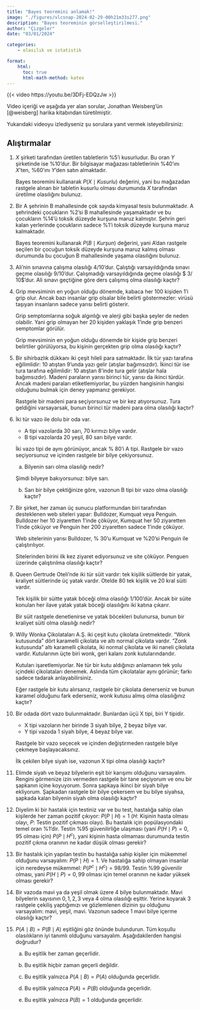 ```yaml
---
title: "Bayes teoremini anlamak!"
image: "./figures/vlcsnap-2024-02-29-00h21m33s277.png"
description: "Bayes teoreminin görselleştirilmesi."
author: "Çizgeler"
date: "03/01/2024"

categories:
    - olasılık ve istatistik

format: 
    html:
      toc: true
      html-math-method: katex        
---
```


{{< video https://youtu.be/3DFj-EDQzJw >}}

::: {.callout-note appearance="minimal"}
Video içeriği ve aşağıda yer alan sorular, Jonathan Weisberg'ün [@weisberg] harika kitabından türetilmiştir.
:::

Yukarıdaki videoyu izlediyseniz şu sorulara yanıt vermek isteyebilirsiniz:

## Alıştırmalar

1.  $X$ şirketi tarafından üretilen tabletlerin $\%5$'i kusurludur. Bu oran $Y$ şirketinde ise $\%10$'dur. Bir bilgisayar mağazası tabletlerinin $\%40$'ını $X$'ten, $\%60$'ını $Y$'den satın almaktadır.

    Bayes teoremini kullanarak $P(X \mid Kusurlu)$ değerini, yani bu mağazadan rastgele alınan bir tabletin kusurlu olması durumunda $X$ tarafından üretilme olasılığını bulunuz.

2.  Bir A şehrinin B mahallesinde çok sayıda kimyasal tesis bulunmaktadır. A şehrindeki çocukların $\%2$'si B mahallesinde yaşamaktadır ve bu çocukların $\%14$'ü toksik düzeyde kurşuna maruz kalmıştır. Şehrin geri kalan yerlerinde çocukların sadece $\%1$'i toksik düzeyde kurşuna maruz kalmaktadır.

    Bayes teoremini kullanarak $P(B \mid \textit{Kurşun})$ değerini, yani A'dan rastgele seçilen bir çocuğun toksik düzeyde kurşuna maruz kalmış olması durumunda bu çocuğun B mahallesinde yaşama olasılığını bulunuz.

3.  Ali'nin sınavına çalışma olasılığı $4 / 10$'dur. Çalıştığı varsayıldığında sınavı geçme olasılığı $9 / 10$'dur. Çalışmadığı varsayıldığında geçme olasılığı \$ 3/ 10\$'dur. Ali sınavı geçtiğine göre ders çalışmış olma olasılığı kaçtır?

4.  Grip mevsiminin en yoğun olduğu dönemde, kabaca her 100 kişiden 1'i grip olur. Ancak bazı insanlar grip olsalar bile belirti göstermezler: virüsü taşıyan insanların sadece yarısı belirti gösterir.

    Grip semptomlarına soğuk algınlığı ve alerji gibi başka şeyler de neden olabilir. Yani grip olmayan her 20 kişiden yaklaşık 1'inde grip benzeri semptomlar görülür.

    Grip mevsiminin en yoğun olduğu dönemde bir kişide grip benzeri belirtiler görülüyorsa, bu kişinin gerçekten grip olma olasılığı kaçtır?

5.  Bir sihirbazlık dükkanı iki çeşit hileli para satmaktadır. İlk tür yazı tarafına eğilimlidir: 10 atıştan 9'unda yazı gelir (atışlar bağımsızdır). İkinci tür ise tura tarafına eğilimlidir: 10 atıştan 8'inde tura gelir (atışlar hala bağımsızdır). Madeni paraların yarısı birinci tür, yarısı da ikinci türdür. Ancak madeni paraları etiketlemiyorlar, bu yüzden hangisinin hangisi olduğunu bulmak için deney yapmanız gerekiyor.

    Rastgele bir madeni para seçiyorsunuz ve bir kez atıyorsunuz. Tura geldiğini varsayarsak, bunun birinci tür madeni para olma olasılığı kaçtır?

6.  İki tür vazo ile dolu bir oda var.

    -   A tipi vazolarda 30 sarı, 70 kırmızı bilye vardır.
    -   B tipi vazolarda 20 yeşil, 80 sarı bilye vardır.

    İki vazo tipi de aynı görünüyor, ancak % 80'i A tipi. Rastgele bir vazo seçiyorsunuz ve içinden rastgele bir bilye çekiyorsunuz.

    a.  Bilyenin sarı olma olasılığı nedir?

    Şimdi bilyeye bakıyorsunuz: bilye sarı.

    b.  Sarı bir bilye çektiğinize göre, vazonun B tipi bir vazo olma olasılığı kaçtır?

7.  Bir şirket, her zaman üç sunucu platformundan biri tarafından desteklenen web siteleri yapar: Bulldozer, Kumquat veya Penguin. Bulldozer her 10 ziyaretten 1'inde çöküyor, Kumquat her 50 ziyaretten 1'inde çöküyor ve Penguin her 200 ziyaretten sadece 1'inde çöküyor.

    Web sitelerinin yarısı Bulldozer, % 30'u Kumquat ve %20'si Penguin ile çalıştırılıyor.

    Sitelerinden birini ilk kez ziyaret ediyorsunuz ve site çöküyor. Penguen üzerinde çalıştırılma olasılığı kaçtır?

8.  Queen Gertrude Oteli'nde iki tür süit vardır: tek kişilik süitlerde bir yatak, kraliyet süitlerinde üç yatak vardır. Otelde 80 tek kişilik ve 20 kral süiti vardır.

    Tek kişilik bir süitte yatak böceği olma olasılığı $1 /100$'dür. Ancak bir süite konulan her ilave yatak yatak böceği olasılığını iki katına çıkarır.

    Bir süit rastgele denetlenirse ve yatak böcekleri bulunursa, bunun bir kraliyet süiti olma olasılığı nedir?

9.  Willy Wonka Çikolataları A.Ş. iki çeşit kutu çikolata üretmektedir. "Wonk kutusunda" dört karamelli çikolata ve altı normal çikolata vardır. "Zonk kutusunda" altı karamelli çikolata, iki normal çikolata ve iki naneli çikolata vardır. Kutularının üçte biri wonk, geri kalanı zonk kutularındandır.

    Kutuları işaretlemiyorlar. Ne tür bir kutu aldığınızı anlamanın tek yolu içindeki çikolataları denemek. Aslında tüm çikolatalar aynı görünür; farkı sadece tadarak anlayabilirsiniz.

    Eğer rastgele bir kutu alırsanız, rastgele bir çikolata denerseniz ve bunun karamel olduğunu fark ederseniz, wonk kutusu almış olma olasılığınız kaçtır?

10. Bir odada dört vazo bulunmaktadır. Bunlardan üçü X tipi, biri Y tipidir.

    -   X tipi vazoların her birinde 3 siyah bilye, 2 beyaz bilye var.
    -   Y tipi vazoda 1 siyah bilye, 4 beyaz bilye var.

    Rastgele bir vazo seçecek ve içinden değiştirmeden rastgele bilye çekmeye başlayacaksınız.

    İlk çekilen bilye siyah ise, vazonun X tipi olma olasılığı kaçtır?

11. Elimde siyah ve beyaz bilyelerin eşit bir karışımı olduğunu varsayalım. Rengini görmenize izin vermeden rastgele bir tane seçiyorum ve onu bir şapkanın içine koyuyorum. Sonra şapkaya ikinci bir siyah bilye ekliyorum. Şapkadan rastgele bir bilye çekersem ve bu bilye siyahsa, şapkada kalan bilyenin siyah olma olasılığı kaçtır?

12. Diyelim ki bir hastalık için testiniz var ve bu test, hastalığa sahip olan kişilerde her zaman pozitif çıkıyor: $P(P \mid H)=1$ ($H$: Kişinin hasta olması olayı, $P$: Testin pozitif çıkması olayı). Bu hastalık için popülasyondaki temel oran %1'dir. Testin %95 güvenilirliğe ulaşması (yani $P(H \mid P)=0,95$ olması için) $P(P \mid H^c)$, yani kişinin hasta olmaması durumunda testin pozitif çıkma oranının ne kadar düşük olması gerekir?

13. Bir hastalık için yapılan testin bu hastalığa sahip kişiler için mükemmel olduğunu varsayalım: $P(P \mid H)=1$. Ve hastalığa sahip olmayan insanlar için neredeyse mükemmel: $P(P^c \mid H^c)=98 / 99$. Testin %99 güvenilir olması, yani $P(H \mid P)=0,99$ olması için temel oranının ne kadar yüksek olması gerekir?

14. Bir vazoda mavi ya da yeşil olmak üzere 4 bilye bulunmaktadır. Mavi bilyelerin sayısının $0,1,2,3$ veya $4$ olma olasılığı eşittir. Yerine koyarak 3 rastgele çekiliş yaptığımızı ve gözlemlenen dizinin şu olduğunu varsayalım: mavi, yeşil, mavi. Vazonun sadece 1 mavi bilye içerme olasılığı kaçtır?

15. $P(A \mid B)=P(B \mid A)$ eşitliğini göz önünde bulundurun. Tüm koşullu olasılıkların iyi tanımlı olduğunu varsayalım. Aşağıdakilerden hangisi doğrudur?

    a.  Bu eşitlik her zaman geçerlidir.

    b.  Bu eşitlik hiçbir zaman geçerli değildir.

    c.  Bu eşitlik yalnızca $P(A \mid B)=P(A)$ olduğunda geçerlidir.

    d.  Bu eşitlik yalnızca $P(A)=P(B)$ olduğunda geçerlidir.

    e.  Bu eşitlik yalnızca $P(B)=1$ olduğunda geçerlidir.